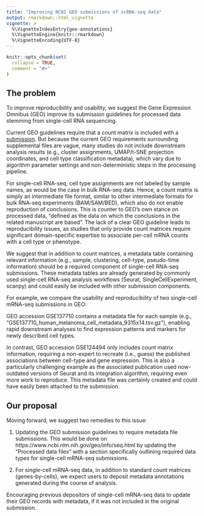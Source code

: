```yaml
---
title: "Improving NCBI GEO submissions of scRNA-seq data"
output: rmarkdown::html_vignette
vignette: >
  %\VignetteIndexEntry{geo-annotations}
  %\VignetteEngine{knitr::rmarkdown}
  %\VignetteEncoding{UTF-8}
---
```


```r
knitr::opts_chunk$set(
  collapse = TRUE,
  comment = "#>"
)
```

## The problem

To improve reproducibility and usability, we suggest the Gene Expression Omnibus (GEO) improve its submission guidelines for processed data stemming from single-cell RNA sequencing. 

Current GEO guidelines require that a count matrix is included with a [submission](https://www.ncbi.nlm.nih.gov/geo/info/seq.html). But because the current GEO requirements surrounding supplemental files are vague, many studies do not include downstream analysis results (e.g., cluster assignments, UMAP/t-SNE projection coordinates, and cell type classification metadata), which vary due to algorithm parameter settings and non-deterministic steps in the processing pipeline. 

For single-cell RNA-seq, cell type assignments are not labeled by sample names, as would be the case in bulk RNA-seq data. Hence, a count matrix is simply an intermediate file format, similar to other intermediate formats for bulk RNA-seq experiments (BAM/SAM/BED), which also do not enable reproduction of conclusions. This is counter to GEO’s own stance on processed data, “defined as the data on which the conclusions in the related manuscript are based”. The lack of a clear GEO guideline leads to reproducibility issues, as studies that only provide count matrices require significant domain-specific expertise to associate per-cell mRNA counts with a cell type or phenotype. 

We suggest that in addition to count matrices, a metadata table containing relevant information (e.g., sample, clustering, cell-type, pseudo-time information) should be a required component of single-cell RNA-seq submissions. These metadata tables are already generated by commonly used single-cell RNA-seq analysis workflows (Seurat, SingleCellExperiment, scanpy) and could easily be included with other submission components.

For example, we compare the usability and reproducibility of two single-cell mRNA-seq submissions in GEO:

GEO accession GSE137710 contains a metadata file for each sample (e.g., “GSE137710_human_melanoma_cell_metadata_9315x14.tsv.gz”), enabling rapid downstream analyses to find expression patterns and markers for newly described cell types.

In contrast, GEO accession GSE124494 only includes count matrix information, requiring a non-expert to recreate (i.e., guess) the published associations between cell-type and gene expression. This is also a particularly challenging example as the associated publication used now-outdated versions of Seurat and its integration algorithm, requiring even more work to reproduce. This metadata file was certainly created and could have easily been attached to the submission.

## Our proposal

Moving forward, we suggest two remedies to this issue:

1. Updating the GEO submission guidelines to require metadata file submissions. This would be done on https://www.ncbi.nlm.nih.gov/geo/info/seq.html by updating the “Processed data files” with a section specifically outlining required data types for single-cell mRNA-seq submissions.

2. For single-cell mRNA-seq data, in addition to standard count matrices (genes-by-cells), we expect users to deposit metadata annotations generated during the course of analysis.

Encouraging previous depositors of single-cell mRNA-seq data to update their GEO records with metadata, if it was not included in the original submission.
